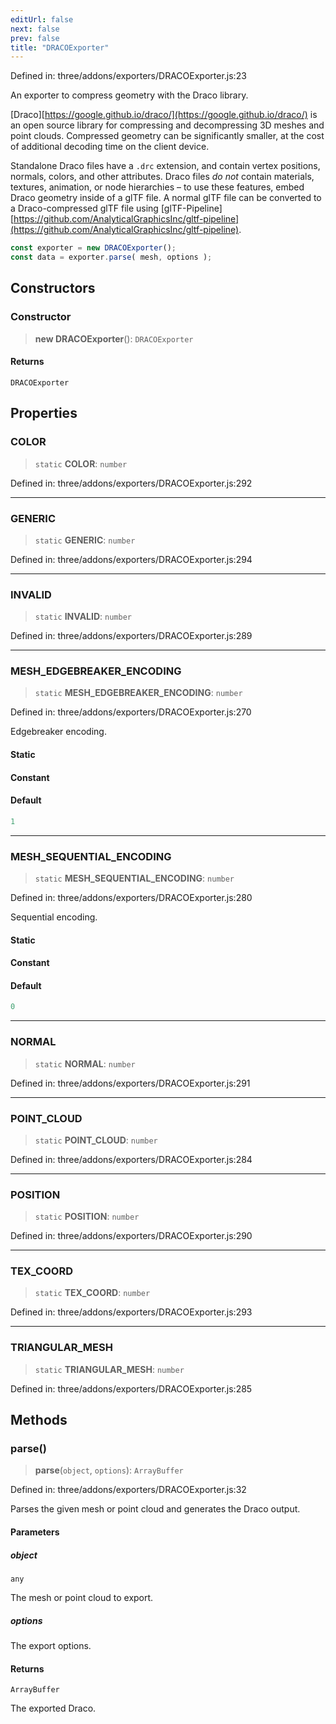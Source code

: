 ```yaml
---
editUrl: false
next: false
prev: false
title: "DRACOExporter"
---
```


Defined in: three/addons/exporters/DRACOExporter.js:23

An exporter to compress geometry with the Draco library.

[Draco][https://google.github.io/draco/](https://google.github.io/draco/) is an open source library for compressing and
decompressing 3D meshes and point clouds. Compressed geometry can be significantly smaller,
at the cost of additional decoding time on the client device.

Standalone Draco files have a `.drc` extension, and contain vertex positions,
normals, colors, and other attributes. Draco files *do not* contain materials,
textures, animation, or node hierarchies – to use these features, embed Draco geometry
inside of a glTF file. A normal glTF file can be converted to a Draco-compressed glTF file
using [glTF-Pipeline][https://github.com/AnalyticalGraphicsInc/gltf-pipeline](https://github.com/AnalyticalGraphicsInc/gltf-pipeline).

```js
const exporter = new DRACOExporter();
const data = exporter.parse( mesh, options );
```

## Constructors

### Constructor

> **new DRACOExporter**(): `DRACOExporter`

#### Returns

`DRACOExporter`

## Properties

### COLOR

> `static` **COLOR**: `number`

Defined in: three/addons/exporters/DRACOExporter.js:292

***

### GENERIC

> `static` **GENERIC**: `number`

Defined in: three/addons/exporters/DRACOExporter.js:294

***

### INVALID

> `static` **INVALID**: `number`

Defined in: three/addons/exporters/DRACOExporter.js:289

***

### MESH\_EDGEBREAKER\_ENCODING

> `static` **MESH\_EDGEBREAKER\_ENCODING**: `number`

Defined in: three/addons/exporters/DRACOExporter.js:270

Edgebreaker encoding.

#### Static

#### Constant

#### Default

```ts
1
```

***

### MESH\_SEQUENTIAL\_ENCODING

> `static` **MESH\_SEQUENTIAL\_ENCODING**: `number`

Defined in: three/addons/exporters/DRACOExporter.js:280

Sequential encoding.

#### Static

#### Constant

#### Default

```ts
0
```

***

### NORMAL

> `static` **NORMAL**: `number`

Defined in: three/addons/exporters/DRACOExporter.js:291

***

### POINT\_CLOUD

> `static` **POINT\_CLOUD**: `number`

Defined in: three/addons/exporters/DRACOExporter.js:284

***

### POSITION

> `static` **POSITION**: `number`

Defined in: three/addons/exporters/DRACOExporter.js:290

***

### TEX\_COORD

> `static` **TEX\_COORD**: `number`

Defined in: three/addons/exporters/DRACOExporter.js:293

***

### TRIANGULAR\_MESH

> `static` **TRIANGULAR\_MESH**: `number`

Defined in: three/addons/exporters/DRACOExporter.js:285

## Methods

### parse()

> **parse**(`object`, `options`): `ArrayBuffer`

Defined in: three/addons/exporters/DRACOExporter.js:32

Parses the given mesh or point cloud and generates the Draco output.

#### Parameters

##### object

`any`

The mesh or point cloud to export.

##### options

The export options.

#### Returns

`ArrayBuffer`

The exported Draco.
